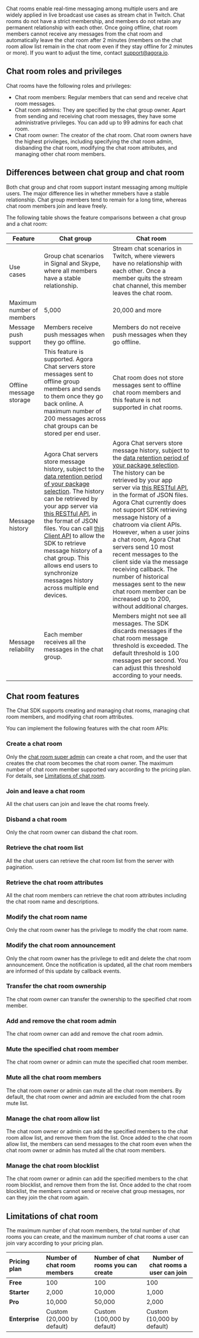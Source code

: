
Chat rooms enable real-time messaging among multiple users and are widely applied in live broadcast use cases as stream chat in Twitch. Chat rooms do not have a strict membership, and members do not retain any permanent relationship with each other. Once going offline, chat room members cannot receive any messages from the chat room and automatically leave the chat room after 2 minutes (members on the chat room allow list remain in the chat room even if they stay offline for 2 minutes or more). If you want to adjust the time, contact [support@agora.io](mailto:support@agora.io).

## Chat room roles and privileges

Chat rooms have the following roles and privileges:

- Chat room members: Regular members that can send and receive chat room messages. 
- Chat room admins: They are specified by the chat group owner. Apart from sending and receiving chat room messages, they have some administrative privileges. You can add up to 99 admins for each chat room.
- Chat room owner: The creator of the chat room. Chat room owners have the highest privileges, including specifying the chat room admin, disbanding the chat room, modifying the chat room attributes, and managing other chat room members.

## Differences between chat group and chat room

Both chat group and chat room support instant messaging among multiple users. The major difference lies in whether mmebers have a stable relationship. Chat group members tend to remain for a long time, whereas chat room members join and leave freely.

The following table shows the feature comparisons between a chat group and a chat room:

| Feature    | Chat group   | Chat room     |
| --- | --- | --- |
| Use cases  | Group chat scenarios in Signal and Skype, where all members have a stable relationship. | Stream chat scenarios in Twitch, where viewers have no relationship with each other. Once a member quits the stream chat channel, this member leaves the chat room.  |
| Maximum number of members | 5,000 | 20,000 and more  |
| Message push support | Members receive push messages when they go offline. | Members do not receive push messages when they go offline. |
| Offline message storage   | This feature is supported. Agora Chat servers store messages sent to offline group members and sends to them once they go back online. A maximum number of 200 messages across chat groups can be stored per end user.  | Chat room does not store messages sent to offline chat room members and this feature is not supported in chat rooms. |
| Message history  | Agora Chat servers store message history, subject to the [data retention period of your package selection](https://docs.agora.io/en/agora-chat/reference/pricing-plan-details?platform=android#message). The history can be retrieved by your app server via [this RESTful API](https://docs.agora.io/en/agora-chat/restful-api/message-management?platform=android#retrieve-historical-messages), in the format of JSON files. You can call [this Client API](https://docs.agora.io/en/agora-chat/client-api/messages/retrieve-messages?platform=android#retrieve-historical-messages-of-the-specified-conversation) to allow the SDK to retrieve message history of a chat group. This allows end users to synchronize messages history across multiple end devices.  | Agora Chat servers store message history, subject to the [data retention period of your package selection](https://docs.agora.io/en/agora-chat/reference/pricing-plan-details?platform=android#message). The history can be retrieved by your app server via [this RESTful API](https://docs.agora.io/en/agora-chat/restful-api/message-management?platform=android#retrieve-historical-messages), in the format of JSON files. Agora Chat currently does not support SDK retrieving message history of a chatroom via client APIs. However, when a user joins a chat room, Agora Chat servers send 10 most recent messages to the client side via the message receiving callback. The number of historical messages sent to the new chat room member can be increased up to 200, without additional charges.|
| Message reliability | Each member receives all the messages in the chat group. | Members might not see all messages. The SDK discards messages if the chat room message threshold is exceeded. The default threshold is 100 messages per second. You can adjust this threshold according to your needs.  |

## Chat room features

The Chat SDK supports creating and managing chat rooms, managing chat room members, and modifying chat room attributes.

You can implement the following features with the chat room APIs:


### Create a chat room

Only the [chat room super admin](/agora-chat/restful-api/chatroom-management/manage-chatroom-admins#adding-a-chat-room-super-admin) can create a chat room, and the user that creates the chat room becomes the chat room owner. The maximum number of chat room member supported vary according to the pricing plan. For details, see [Limitations of chat room](#limitations).

### Join and leave a chat room

All the chat users can join and leave the chat rooms freely.

### Disband a chat room

Only the chat room owner can disband the chat room. 

### Retrieve the chat room list

All the chat users can retrieve the chat room list from the server with pagination.

### Retrieve the chat room attributes

All the chat room members can retrieve the chat room attributes including the chat room name and descriptions.

### Modify the chat room name

Only the chat room owner has the privilege to modify the chat room name.

### Modify the chat room announcement

Only the chat room owner has the privilege to edit and delete the chat room announcement. Once the notification is updated, all the chat room members are informed of this update by callback events.

### Transfer the chat room ownership

The chat room owner can transfer the ownership to the specified chat room member.

### Add and remove the chat room admin

The chat room owner can add and remove the chat room admin.

### Mute the specified chat room member

The chat room owner or admin can mute the specified chat room member.

### Mute all the chat room members

The chat room owner or admin can mute all the chat room members. By default, the chat room owner and admin are excluded from the chat room mute list.

### Manage the chat room allow list

The chat room owner or admin can add the specified members to the chat room allow list, and remove them from the list. Once added to the chat room allow list, the members can send messages to the chat room even when the chat room owner or admin has muted all the chat room members.

### Manage the chat room blocklist

The chat room owner or admin can add the specified members to the chat room blocklist, and remove them from the list. Once added to the chat room blocklist, the members cannot send or receive chat group messages, nor can they join the chat room again.


<a name="limitations"></a>

## Limitations of chat room

The maximum number of chat room members, the total number of chat rooms you can create, and the maximum number of chat rooms a user can join vary according to your pricing plan.

| Pricing plan   | Number of chat room members   | Number of chat rooms you can create | Number of chat rooms a user can join |
| :--------- | :------------- | :----------- | ------------------ |
| **Free**       | 100            | 100          | 100                |
| **Starter**    | 2,000          | 10,000       | 1,000              |
| **Pro**        | 10,000         | 50,000       | 2,000              |
| **Enterprise** | Custom (20,000 by default) | Custom (100,000 by default)      | Custom (10,000 by default)             |
